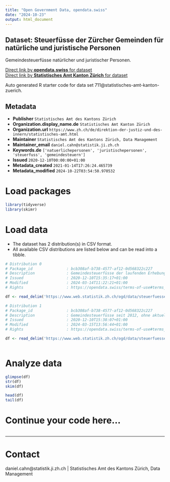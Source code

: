 ```yaml
---
title: "Open Government Data, opendata.swiss"
date: "2024-10-23"
output: html_document
---
```


## Dataset: Steuerfüsse der Zürcher Gemeinden für natürliche und juristische Personen

Gemeindesteuerfüsse natürlicher und juristischer Personen.

[Direct link by **opendata.swiss** for dataset](https://opendata.swiss/de/dataset/steuerfusse-der-zurcher-gemeinden-fur-naturliche-und-juristische-personen)<br>
[Direct link by **Statistisches Amt Kanton Zürich** for dataset]()

Auto generated R starter code for data set 711@statistisches-amt-kanton-zuerich.

## Metadata

- **Publisher** `Statistisches Amt des Kantons Zürich`
- **Organization.display_name.de** `Statistisches Amt Kanton Zürich`
- **Organization.url** `https://www.zh.ch/de/direktion-der-justiz-und-des-innern/statistisches-amt.html`
- **Maintainer** `Statistisches Amt des Kantons Zürich, Data Management`
- **Maintainer_email** `daniel.cahn@statistik.ji.zh.ch`
- **Keywords.de** `['natuerlichepersonen', 'juristischepersonen', 'steuerfuss', 'gemeindesteuern']`
- **Issued** `2020-12-10T00:00:00+01:00`
- **Metadata_created** `2021-01-14T17:26:24.465739`
- **Metadata_modified** `2024-10-22T03:54:50.970532`


# Load packages

```r

library(tidyverse)
library(skimr)

```

# Load data

-   The dataset has 2 distribution(s) in CSV format.
-   All available CSV distributions are listed below and can be read into a tibble.

```r

# Distribution 0
# Package_id               : bcb308af-b738-4577-af12-0d568322c227
# Description              : Gemeindesteuerfüsse der laufenden Erhebung. Die Daten werden während der Erhebungsphase (Dezember bis ca. März) laufend aktualisiert.
# Issued                   : 2020-12-10T15:35:17+01:00
# Modified                 : 2024-03-14T11:22:21+01:00
# Rights                   : https://opendata.swiss/terms-of-use#terms_by

df <- read_delim('https://www.web.statistik.zh.ch/ogd/data/steuerfuesse/kanton_zuerich_stf_aktuell.csv')

# Distribution 1
# Package_id               : bcb308af-b738-4577-af12-0d568322c227
# Description              : Gemeindesteuerfüsse seit 2012, ohne aktuelle Erhebung
# Issued                   : 2020-12-10T15:38:07+01:00
# Modified                 : 2024-03-15T13:56:44+01:00
# Rights                   : https://opendata.swiss/terms-of-use#terms_by

df <- read_delim('https://www.web.statistik.zh.ch/ogd/data/steuerfuesse/kanton_zuerich_stf_timeseries.csv')



```

# Analyze data

```r

glimpse(df)
str(df)
skim(df)

head(df)
tail(df)

```

# Continue your code here...

```r

```

------------------------------------------------------------------------

# Contact

daniel.cahn@statistik.ji.zh.ch | Statistisches Amt des Kantons Zürich, Data Management
